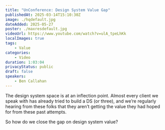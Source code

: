 ```yaml
---
title: "UnConference: Design System Value Gap"
publishedAt: 2025-03-14T15:10:30Z
image: ./hqdefault.jpg
dateAdded: 2025-05-27
poster: ./maxresdefault.jpg
videoUrl: https://www.youtube.com/watch?v=ulA_tpeLhKk
localImages: true
tags:
    - Value
categories:
    - Video
duration: 1:03:04
privacyStatus: public
draft: false
speakers:
    - Ben Callahan
---
```

The design system space is at an inflection point. Almost every client we speak with has already tried to build a DS (or three), and we’re regularly hearing from these folks that they aren’t getting the value they had hoped for from these past attempts.

So how do we close the gap on design system value?
